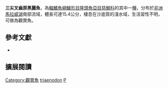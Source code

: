 {{Speciesbox
| name = 三尖叉齒原黑麗魚
| status = LC
| status_system= IUCN3.1
| image = 
| image_width = 260px
| image_caption = 
| genus = Protomelas
| species = triaenodon
| authority = [[Trewavas|Trewavas]], 1935
| synonyms = *''Haplochromis triaenodon''<br /><small>Trewavas, 1935</small>
*''Cyrtocara triaenodon''<br /><small>Trewavas, 1935</small>
}}
'''三尖叉齒原黑麗魚'''，為[[輻鰭魚綱|輻鰭魚綱]][[鱸形目|鱸形目]][[隆頭魚亞目|隆頭魚亞目]][[慈鯛科|慈鯛科]]的其中一[[種|種]]，分布於[[非洲|非洲]][[馬拉威湖|馬拉威湖]]南部流域，體長可達15.4公分，棲息在沙底質的淺水域，生活習性不明，可做為觀賞魚。

== 參考文獻 ==
*{{FishBase_species|genus=Protomelas|species=triaenodon|year=2013|month=4}}
== 擴展閱讀 ==
{{refbegin}}
{{wikispecies-inline|Protomelas triaenodon|三尖叉齒原黑麗魚}}
{{refend}}
{{Taxonbar|from=Q1940223}}

[[Category:觀賞魚|Category:觀賞魚]]
[[Category:原黑麗魚屬|triaenodon]]
[[Category:1935年描述的魚類|P]]

{{鱸形目小作品}}